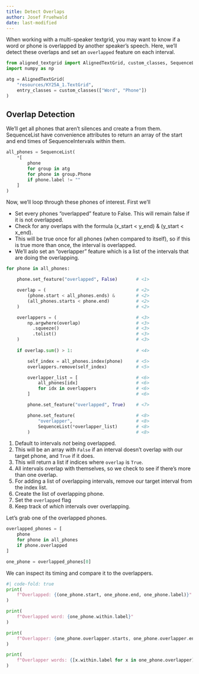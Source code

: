 ```yaml
---
title: Detect Overlaps
author: Josef Fruehwald
date: last-modified
---
```


When working with a multi-speaker textgrid, you may want to know if a word or phone is overlapped by another speaker's speech.
Here, we'll detect these overlaps and set an `overlapped` feature
on each interval.

```python
from aligned_textgrid import AlignedTextGrid, custom_classes, SequenceList
import numpy as np

atg = AlignedTextGrid(
    "resources/KY25A_1.TextGrid",
    entry_classes = custom_classes(["Word", "Phone"])
)
```

## Overlap Detection

We'll get all phones that aren't silences and create a [](`~aligned_textgrid.SequenceList`) from them.
SequenceList have convenience attributes to return an array of the start
and end times of SequenceIntervals within them.

```python
all_phones = SequenceList(
    *[
        phone
        for group in atg
        for phone in group.Phone
        if phone.label != ""
    ]
)
```

Now, we'll loop through these phones of interest. First we'll

- Set every phones "overlapped" feature to False. This will remain false if it is not overlapped.
- Check for any overlaps with the formula (x_start < y_end) & (y_start < x_end). 
- This will be true once for all phones (when compared to itself), so if this is true more than once, the interval is overlapped.
- We'll aslo set an "overlapper" feature which is a list of the intervals that are doing the overlapping.


```python
for phone in all_phones:

    phone.set_feature("overlapped", False)       # <1>

    overlap = (                                  # <2>
        (phone.start < all_phones.ends) &        # <2>
        (all_phones.starts < phone.end)          # <2>
    )                                            # <2>

    overlappers = (                              # <3>
        np.argwhere(overlap)                     # <3>
          .squeeze()                             # <3>
          .tolist()                              # <3>
    )                                            # <3>
     
    if overlap.sum() > 1:                        # <4>

        self_index = all_phones.index(phone)     # <5>
        overlappers.remove(self_index)           # <5>

        overlapper_list = [                      # <6>
            all_phones[idx]                      # <6>
            for idx in overlappers               # <6>
        ]                                        # <6>

        phone.set_feature("overlapped", True)    # <7>

        phone.set_feature(                       # <8>
            "overlapper",                        # <8>
            SequenceList(*overlapper_list)       # <8>
        )                                        # <8>
```
1. Default to intervals *not* being overlapped.
2. This will be an array with `False` if an interval doesn't overlap with our target phone, and `True` if it does.
3. This will return a list if indices where `overlap` is `True`.
4. All intervals overlap with themselves, so we check to see if there's more than one overlap.
5. For adding a list of overlapping intervals, remove our target interval from the index list.
6. Create the list of overlapping phone.
7. Set the `overlapped` flag
8. Keep track of *which* intervals over overlapping.

Let's grab one of the overlapped phones.

```python
overlapped_phones = [
    phone 
    for phone in all_phones 
    if phone.overlapped
]

one_phone = overlapped_phones[0]
```

We can inspect its timing and compare it to the overlappers.

```python
#| code-fold: true
print(
    f"Overlapped: {(one_phone.start, one_phone.end, one_phone.label)}"
)

print(
    f"Overlapped word: {one_phone.within.label}"
)

print(
    f"Overlapper: {one_phone.overlapper.starts, one_phone.overlapper.ends, one_phone.overlapper.labels}"
)

print(
    f"Overlapper words: {[x.within.label for x in one_phone.overlapper]}"
)
```